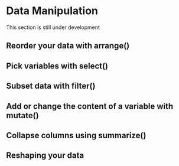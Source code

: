 # Data Manipulation

:::{.callout-caution appearance=minimal}
This section is still under development
:::

## Reorder your data with arrange()
## Pick variables with select()
## Subset data with filter()
## Add or change the content of a variable with mutate()
## Collapse columns using summarize()
## Reshaping your data
